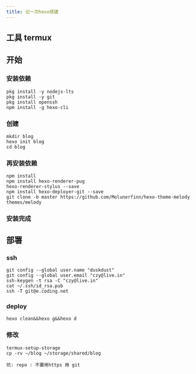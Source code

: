 ```yaml
---
title: 记一次hexo搭建
---
```

## 工具 termux
## 开始
### 安装依赖
```shell
pkg install -y nodejs-lts
pkg install -y git
pkg install openssh
npm install -g hexo-cli
```
### 创建
```shell
mkdir blog
hexo init blog
cd blog
```
### 再安装依赖
```shell
npm install
npm install hexo-renderer-pug
hexo-renderer-stylus --save
npm install hexo-deployer-git --save
git clone -b master https://github.com/Molunerfinn/hexo-theme-melody themes/melody
```
### 安装完成
## 部署
### ssh
```shell
git config --global user.name "duskdust"
git config --global user.email "czy@live.in"
ssh-keygen -t rsa -C "czy@live.in"
cat ~/.ssh/id_rsa.pub
ssh -T git@e.coding.net
```
### deploy
```shell
hexo clean&&hexo g&&hexo d
```
### 修改
```shell
termux-setup-storage
cp -rv ~/blog ~/storage/shared/blog
```
    坑: repo : 不要用https 用 git 




